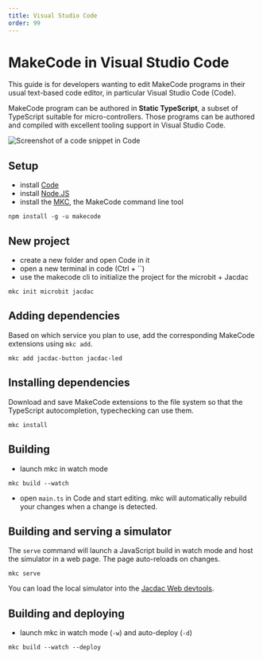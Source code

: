 ```yaml
---
title: Visual Studio Code
order: 99
---
```


# MakeCode in Visual Studio Code

This guide is for developers wanting to edit MakeCode programs in their usual text-based code editor,
in particular Visual Studio Code (Code).

MakeCode program can be authored in **Static TypeScript**,
a subset of TypeScript suitable for micro-controllers.
Those programs can be authored and compiled with excellent tooling support in Visual Studio Code.

![Screenshot of a code snippet in Code](./code.png)

## Setup

-   install [Code](https://code.visualstudio.com/)
-   install [Node.JS](https://nodejs.org/en/download/)
-   install the [MKC](https://github.com/microsoft/pxt-mkc), the MakeCode command line tool

```
npm install -g -u makecode
```

## New project

-   create a new folder and open Code in it
-   open a new terminal in code (Ctrl + ``)
-   use the makecode cli to initialize the project for the microbit + Jacdac

```
mkc init microbit jacdac
```

## Adding dependencies

Based on which service you plan to use, add the corresponding MakeCode extensions using `mkc add`.

```
mkc add jacdac-button jacdac-led
```

## Installing dependencies

Download and save MakeCode extensions to the file system so that the TypeScript autocompletion, typechecking can use them.

```
mkc install
```

## Building

-   launch mkc in watch mode

```
mkc build --watch
```

-   open `main.ts` in Code and start editing. mkc will automatically rebuild your changes when a change is detected.

## Building and serving a simulator

The ``serve`` command will launch a JavaScript build in watch mode and host the simulator in a web page. The page auto-reloads on changes.

```
mkc serve
```

You can load the local simulator into the [Jacdac Web devtools](/clients/javascript/debugging).

## Building and deploying

-   launch mkc in watch mode (`-w`) and auto-deploy (`-d`)

```
mkc build --watch --deploy
```
